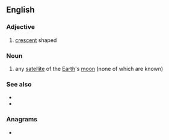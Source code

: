 ==English==

===Adjective===
{{en-adj}}

# [[crescent]] shaped

===Noun===
{{en-noun}}

# any [[satellite]] of the [[Earth]]'s [[moon]] (none of which are known)

===See also===
* {{l|en|selenic}}
* {{l|en|solenoid}}

===Anagrams===
* {{anagrams|en|enediols|enolised|esloined|lesioned}}
